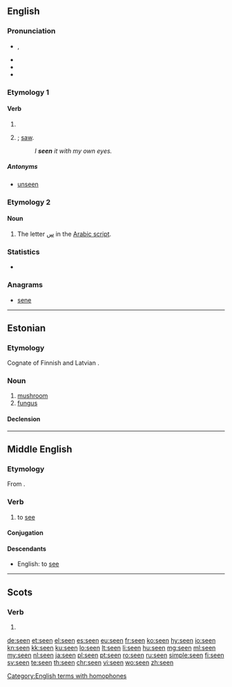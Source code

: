 {{also|Seen|sen}}
==English==

===Pronunciation===
* {{enPR|sēn}}, {{IPA|/siːn/|lang=en}}
* {{audio|en-us-seen.ogg|Audio (US)|lang=en}}
* {{rhymes|iːn|lang=en}}
* {{homophones|lang=en|scene}}

===Etymology 1===

====Verb====
{{head|en}}

# {{past participle of|see|lang=en}}
# {{context|dialectal|lang=en}} {{en-simple past of|see}}; [[saw]].
#: ''I '''seen''' it with my own eyes.''

=====Antonyms=====
* [[unseen]]

===Etymology 2===

====Noun====
{{en-noun}}

# The letter [[س]] in the [[Arabic script]].

===Statistics===
* {{rank|heart|going|knew|206|seen|better|name|among}}

===Anagrams===
* [[sene#English|sene]]

[[Category:English terms with homophones]]

----

==Estonian==
{{wikipedia|lang=et|Seened}}

===Etymology===
Cognate of Finnish {{term|sieni}} and Latvian {{term|sēne|lang=lv}}.

===Noun===
{{et-noun}}

# [[mushroom]]
# [[fungus]]

====Declension====
{{rfinfl|et|noun}}

----

==Middle English==

===Etymology===
From {{etyl|ang|enm}} {{term|seon|lang=ang}}.

===Verb===
{{head|enm|verb}}

# to [[see]]

====Conjugation====
{{enm-conj|type=strong|see|seeþ, seen|seest|seeþ, seen|seeþ|seeþ, seen|see|seen|seende, seinge|(y)seen|saw|sawen|sawe(st)|sawen|saw|sawen|sawe|sawen|see|seeþ, seen}}

====Descendants====
* English: to [[see]]

----

==Scots==

===Verb===
{{head|sco|past participle}}

# {{past participle of|sei|lang=sco}}

[[de:seen]]
[[et:seen]]
[[el:seen]]
[[es:seen]]
[[eu:seen]]
[[fr:seen]]
[[ko:seen]]
[[hy:seen]]
[[io:seen]]
[[kn:seen]]
[[kk:seen]]
[[ku:seen]]
[[lo:seen]]
[[lt:seen]]
[[li:seen]]
[[hu:seen]]
[[mg:seen]]
[[ml:seen]]
[[my:seen]]
[[nl:seen]]
[[ja:seen]]
[[pl:seen]]
[[pt:seen]]
[[ro:seen]]
[[ru:seen]]
[[simple:seen]]
[[fi:seen]]
[[sv:seen]]
[[te:seen]]
[[th:seen]]
[[chr:seen]]
[[vi:seen]]
[[wo:seen]]
[[zh:seen]]